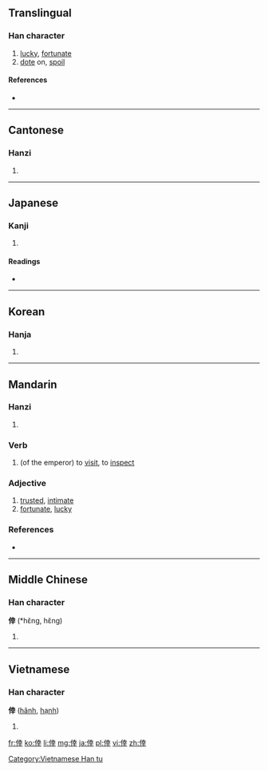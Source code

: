 {{also|幸}}
==Translingual==

===Han character===
{{Han char|rn=9|rad=人|as=08|sn=10|four=2424<sub>1</sub>|canj=人土廿十 (OGTJ)|ids=⿰[[亻]][[幸]]}}

# [[lucky]], [[fortunate]]
# [[dote]] on, [[spoil]]

====References====
* {{Han ref|kx=0107.310|dkj=00771|dj=0229.110|hdz=10170.060|uh=5016|ud=20502|bh=ADC6|bd=44486}}

----

==Cantonese==

===Hanzi===
{{yue-hanzi|jyut=|y=hang6}}

# {{defn|lang=yue|sort=人08}}

----

==Japanese==

===Kanji===
{{ja-kanji|grade=|rs=人08}}

# {{defn|lang=ja|sort=人08}}

====Readings====
* {{ja-readings|on=[[こう]] (kō)|kun=[[さいわい]] (saiwai)}}

----

==Korean==

===Hanja===
{{ko-hanja|hangeul=행|rv=haeng|mr=haeng}}

# {{defn|lang=ko|sort=人08}}

----

==Mandarin==

===Hanzi===
{{cmn-hanzi|pin=[[xìng]] ([[xing4]])|wg=hsing<sup>4</sup>}}

# {{defn|lang=cmn|sort=人08}}

===Verb===
{{cmn-verb|t|sim=幸|pin=xìng|pint=xing4}}

# (of the emperor) to [[visit]], to [[inspect]]
 
===Adjective===
{{cmn-adj|t|sim=幸|pin=xìng|pint=xing4}}

# [[trusted]], [[intimate]]
# [[fortunate]], [[lucky]]

===References===
* {{cite web
| url = http://www.mdbg.net/chindict/chindict.php?page=worddict&wdrst=0&wdqb=倖
| title = 倖
| work = MDBG English to Chinese dictionary ( Based on CC-CEDICT )
| language = Mandarin/English
| accessdate = 2014-02-18}}
----

==Middle Chinese==	

===Han character===
'''倖''' (*hɛ̌ng, hɛ̌ng)<!--asterisk indicates that this is a reconstructed pronunciation-->

# {{defn|lang=ltc|sort=人08}}

----

==Vietnamese==

===Han character===
'''倖''' ([[hãnh]], [[hạnh]])

# {{defn|lang=vi}}

[[Category:Vietnamese Han tu]]

[[fr:倖]]
[[ko:倖]]
[[li:倖]]
[[mg:倖]]
[[ja:倖]]
[[pl:倖]]
[[vi:倖]]
[[zh:倖]]